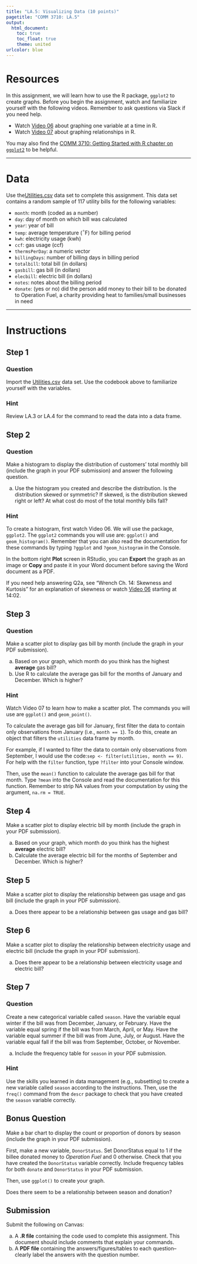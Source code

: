 ```yaml
---
title: "LA.5: Visualizing Data (10 points)"
pagetitle: "COMM 3710: LA.5"
output:
  html_document:
    toc: true
    toc_float: true
    theme: united
urlcolor: blue
---
```


# Resources{#resources}
In this assignment, we will learn how to use the R package, `ggplot2` to create
graphs. Before you begin the assignment, watch and familiarize yourself with
the following videos. Remember to ask questions via Slack if you need help.

- Watch [Video 06](https://youtu.be/mwLyXHfCPdE) about graphing one variable at
a time in R. 
- Watch [Video 07](https://youtu.be/IZoCbCQRmUE) about graphing relationships
in R.

You may also find the [COMM 3710: Getting Started with R chapter on `ggplot2`](https://sarakyeo.github.io/COMM-3710-bookdown/docs/ggplot2.html) to 
be helpful.

---

# Data
Use the[Utilities.csv](https://utah.instructure.com/files/108105204/download?download_frd=1)
data set to complete this assignment. This data set contains a random sample of
117 utility bills for the following variables:

* `month`: month (coded as a number)
*	`day`: day of month on which bill was calculated
*	`year`: year of bill
*	`temp`: average temperature ($^{\circ}$F) for billing period
*	`kwh`: electricity usage (kwh)
*	`ccf`: gas usage (ccf)
*	`thermsPerDay`: a numeric vector
*	`billingDays`: number of billing days in billing period
*	`totalbill`: total bill (in dollars)
*	`gasbill`: gas bill (in dollars)
*	`elecbill`: electric bill (in dollars)
*	`notes`: notes about the billing period
*	`donate`: (yes or no) did the person add money to their bill to be donated to
Operation Fuel, a charity providing heat to families/small businesses in need

---

# Instructions

## Step 1 {.tabset .tabset-fade .tabset-pills}
### Question
Import the [Utilities.csv](https://utah.instructure.com/files/108105204/download?download_frd=1)
data set. Use the codebook above to familiarize yourself with the variables.

### Hint
Review LA.3 or LA.4 for the command to read the data into a data frame.


## Step 2 {.tabset .tabset-fade .tabset-pills}
### Question
Make a histogram to display the distribution of customers' total monthly bill
(include the graph in your PDF submission) and answer the following question.

a. Use the histogram you created and describe the distribution. Is the
distribution skewed or symmetric? If skewed, is the distribution skewed right
or left? At what cost do most of the total monthly bills fall?

### Hint
To create a histogram, first watch Video 06. We will use the package,
`ggplot2`. The `ggplot2` commands you will use are: `ggplot()` and
`geom_histogram()`. Remember that you can also read the documentation for these
commands by typing `?ggplot` and `?geom_histogram` in the Console.
      
In the bottom right **Plot** screen in RStudio, you can **Export** the graph as
an image or **Copy** and paste it in your Word document before saving the Word
document as a PDF.

If you need help answering Q2a, see "Wrench Ch. 14: Skewness and Kurtosis" for
an explanation of skewness or watch [Video 06](https://youtu.be/mwLyXHfCPdE)
starting at 14:02.

## Step 3 {.tabset .tabset-fade .tabset-pills}
### Question
Make a scatter plot to display gas bill by month (include the graph in your PDF
submission).

a. Based on your graph, which month do you think has the highest **average**
gas bill?
b. Use R to calculate the average gas bill for the months of January and
December. Which is higher?

### Hint
Watch Video 07 to learn how to make a scatter plot. The commands you will use
are `ggplot()` and `geom_point()`.

To calculate the average gas bill for January, first filter the data to contain
only observations from January (i.e., `month == 1`). To do this, create an
object that filters the `utilities` data frame by month.
 
For example, if I wanted to filter the data to contain only observations from
September, I would use the code:`sep <- filter(utilities, month == 9)`. For
help with the `filter` function, type `?filter` into your Console window.
      
Then, use the `mean()` function to calculate the average gas bill for that
month. Type `?mean` into the Console and read the documentation for this
function. Remember to strip NA values from your computation by using the
argument, `na.rm = TRUE`.

## Step 4
Make a scatter plot to display electric bill by month (include the graph in
your PDF submission).

a. Based on your graph, which month do you think has the highest **average**
electric bill?
b. Calculate the average electric bill for the months of September and
December. Which is higher?

## Step 5
Make a scatter plot to display the relationship between gas usage and gas bill
(include the graph in your PDF submission). 

a. Does there appear to be a relationship between gas usage and gas bill?

## Step 6
Make a scatter plot to display the relationship between electricity usage and
electric bill (include the graph in your PDF submission).

a. Does there appear to be a relationship between electricity usage and
electric bill? 

## Step 7 {.tabset .tabset-fade .tabset-pills}
### Question
Create a new categorical variable called `season`. Have the variable equal
winter if the bill was from December, January, or February. Have the variable
equal spring if the bill was from March, April, or May. Have the variable equal
summer if the bill was from June, July, or August. Have the variable equal fall
if the bill was from September, October, or November.

a. Include the frequency table for `season` in your PDF submission.
    
### Hint
Use the skills you learned in data management (e.g., subsetting) to create a
new variable called `season` according to the instructions. Then, use the
`freq()` command from the `descr` package to check that you have created the
`season` variable correctly.

## Bonus Question
Make a bar chart to display the count or proportion of donors by season
(include the graph in your PDF submission). 

First, make a new variable, `DonorStatus`. Set DonorStatus equal to 1 if the
billee donated money to *Operation Fuel* and 0 otherwise. Check that you have
created the `DonorStatus` variable correctly. Include frequency tables for both
`donate` and `DonorStatus` in your PDF submission.

Then, use `ggplot()` to create your graph.

Does there seem to be a relationship between season and donation?

## Submission
Submit the following on Canvas:

a. A **.R file** containing the code used to complete this assignment. This
document should include comments that explain your commands.
b. A **PDF file** containing the answers/figures/tables to each
question--clearly label the answers with the question number.
